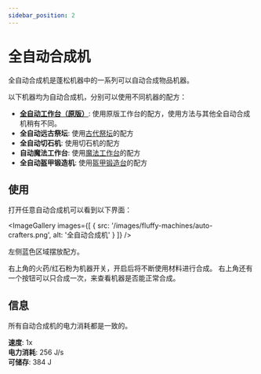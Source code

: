 ```yaml
---
sidebar_position: 2
---
```



# 全自动合成机

全自动合成机是蓬松机器中的一系列可以自动合成物品机器。

以下机器均为自动合成机，分别可以使用不同机器的配方：

- [**全自动工作台（原版）**](./auto-crafting-table): 使用原版工作台的配方，使用方法与其他全自动合成机稍有不同。
- **全自动远古祭坛**: 使用[古代祭坛](https://slimefun-wiki.guizhanss.cn/Ancient-Altar)的配方
- **全自动切石机**: 使用切石机的配方
- **自动魔法工作台**: 使用[魔法工作台](https://slimefun-wiki.guizhanss.cn/Magic-Workbench)的配方
- **全自动盔甲锻造机**: 使用[盔甲锻造台](https://slimefun-wiki.guizhanss.cn/Armor-Forge)的配方

## 使用

打开任意自动合成机可以看到以下界面：

<ImageGallery images={[
  { src: '/images/fluffy-machines/auto-crafters.png', alt: '全自动合成机' }
]} />

左侧蓝色区域摆放配方。

右上角的火药/红石粉为机器开关，开启后将不断使用材料进行合成。
右上角还有一个按钮可以只合成一次，来查看机器是否能正常合成。

## 信息

所有自动合成机的电力消耗都是一致的。

**速度**: 1x<br />
**电力消耗**: 256 J/s<br />
**可储存**: 384 J
